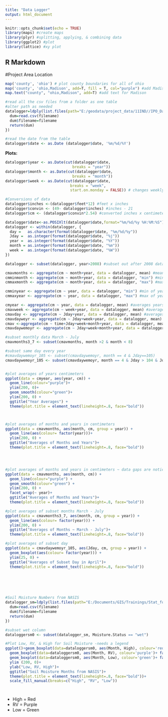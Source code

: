 ---
title: "Data Logger"
output: html_document
---

```{r setup, include=FALSE}
knitr::opts_chunk$set(echo = TRUE)
library(maps) #create maps
library(plyr) #splitting, applying, & combining data
library(ggplot2) #plot
library(lattice) #xy plot

```

## R Markdown

#Project Area Location


```{r data logger project, echo=FALSE}

map('county', 'ohio') # plot county boundaries for all of ohio
map('county', 'ohio,Madison', add=T, fill = T, col="purple") #add Madison County, ohio in purple to map
map.text("county", "ohio,Madison", add=T) #add text for Madison

#read all the csv files from a folder as one table
#alter path as needed
datalogger=ldply(list.files(path="E:/geodata/project_data/11IND//IPO_Data_Loggers/data_loggers_2017/kokomo_49_Madison_OH",pattern="csv",full.names=TRUE),function(filename) {
  dum=read.csv(filename)
  dum$filename=filename
  return(dum)
})

#read the date from the table
datalogger$date <- as.Date (datalogger$date, '%m/%d/%Y')


```

 

**Plots:**

```{r pressure, echo=FALSE}
datalogger$year <- as.Date(cut(datalogger$date,
                              breaks = "year"))
datalogger$month <- as.Date(cut(datalogger$date,
                              breaks = "month"))
datalogger$week <- as.Date(cut(datalogger$date,
                             breaks = "week",
                             start.on.monday = FALSE)) # changes weekly break point to Sunday

#Conversions of data
datalogger$inches <-(datalogger$feet*12) #feet x inches
datalogger$convin <- (49- datalogger$inches) #inches - 21
datalogger$cm <- (datalogger$convin*2.54) #converted inches x centimeters

datalogger$date<-as.POSIXlt(datalogger$date,format="%m/%d/%y %H:%M:%S")
datalogger <- within(datalogger, {
  day =   as.character(format(datalogger$date, "%m/%d/%y"))
  Jday =  as.integer(format(datalogger$date, "%j"))
  year =  as.integer(format(datalogger$date, "%Y"))
  month = as.integer(format(datalogger$date, "%m"))
  week =  as.integer(format(datalogger$date, "%W"))
})

datalogger <- subset(datalogger, year>2008) #subset out after 2008 data because there is an error that shows and was also mentioned in the metadata

cmavmonths <- aggregate(cm ~ month+year, data = datalogger, mean) #mean of months and years
cmminmonth <- aggregate(cm ~ month+year, data = datalogger, "min") #min of months & years
cmmaxmonth <- aggregate(cm ~ month+year, data = datalogger, "max") #max of months & years

cmminyear <- aggregate(cm ~ year, data = datalogger, "min") #min of years
cmmaxyear <- aggregate(cm ~ year, data = datalogger, "max") #max of years

cmyear <- aggregate(cm ~ year, data = datalogger, mean) #averages years
cmavweek <- aggregate(cm ~ week+year, data = datalogger, mean) #averages of weeks & years
cmavday <- aggregate(cm ~ Jday+year, data = datalogger, mean) #averages of day & years
cmavdayweyr <- aggregate(cm ~ Jday+week+year, data = datalogger, mean) #averages of day, week, & years
cmav <-aggregate(cm ~ time+Jday+week+month+year, data = datalogger, mean) #averages of time, day, week, & years
cmavdaywemoyr <- aggregate(cm ~ Jday+week+month+year, data = datalogger, mean) #averages of day, week, month & years

#subset monthly data March - July
cmavmonths3_7 <- subset(cmavmonths, month >2 & month < 8)

#subset same day every year
#cmavdaywemoyr_105 <- subset(cmavdaywemoyr, month == 4 & Jday==105)
cmavdaywemoyr_105 <- subset(cmavdaywemoyr, month == 4 & Jday > 104 & Jday < 106 )


#plot averages of years centimeters
ggplot(data = cmyear, aes(year, cm)) +
  geom_line(colour="purple")+ 
  ylim(200, 0)+
  geom_smooth(colour="green")+ 
  ylim(200, 0) +
  ggtitle("Year Averages") +
  theme(plot.title = element_text(lineheight=.8, face="bold"))



#plot averages of months and years in centimeters
ggplot(data = cmavmonths, aes(month, cm, group = year)) +
  geom_line(aes(colour= factor(year)))+
  ylim(200, 0) +
  ggtitle("Averages of Months and Years")+
  theme(plot.title = element_text(lineheight=.8, face="bold"))




#plot averages of months and years in centimeters ~ data gaps are noticable 
ggplot(data = cmavmonths, aes(month, cm)) +
  geom_line(colour="purple") +
  geom_smooth(colour="green") + 
  ylim(200, 0) +
  facet_wrap(~ year)+
  ggtitle("Averages of Months and Years")+
  theme(plot.title = element_text(lineheight=.8, face="bold"))

#plot averages of subset months March - July
ggplot(data = cmavmonths3_7, aes(month, cm, group = year)) +
  geom_line(aes(colour= factor(year))) +
  ylim(200, 0) +
  ggtitle("Averages of Months ~ March - July")+
  theme(plot.title = element_text(lineheight=.8, face="bold"))

#plot averages of subset day 
ggplot(data = cmavdaywemoyr_105, aes(Jday, cm, group = year)) +
  geom_boxplot(aes(colour= factor(year))) +
  ylim(25, 0) +
  ggtitle("Averages of Subset Day in April")+
  theme(plot.title = element_text(lineheight=.8, face="bold"))






#Soil Moisture Numbers from NASIS
datalogger_sm=ldply(list.files(path="E:/Documents/GIS/Trainings/Stat_for_Soil_Survey/final_Project/nasis",pattern="csv",full.names=TRUE),function(filename) {
  dum=read.csv(filename)
  dum$filename=filename
  return(dum)
})

#subset wet column
dataloggersm0 <- subset(datalogger_sm, Moisture.Status == "wet")

#Plot Low, RV, & High for Soil Moisture -needs a legend
ggplot()+geom_boxplot(data=dataloggersm0, aes(Month, High), colour='red')+facet_wrap(~High)+
  geom_boxplot(data=dataloggersm0, aes(Month, RV), colour='purple')+ facet_wrap(~High)+
  geom_boxplot(data=dataloggersm0, aes(Month, Low), colour='green')+ facet_wrap(~High)+
  ylim (200, 0)+ 
  ylab("Low, RV, High")+
  ggtitle("Soil Moisture Months from NASIS")+
  theme(plot.title = element_text(lineheight=.8, face="bold"))+
  scale_fill_manual(breaks=c("High", "RV", "Low"))




```

* High = Red
* RV = Purple
* Low = Green
